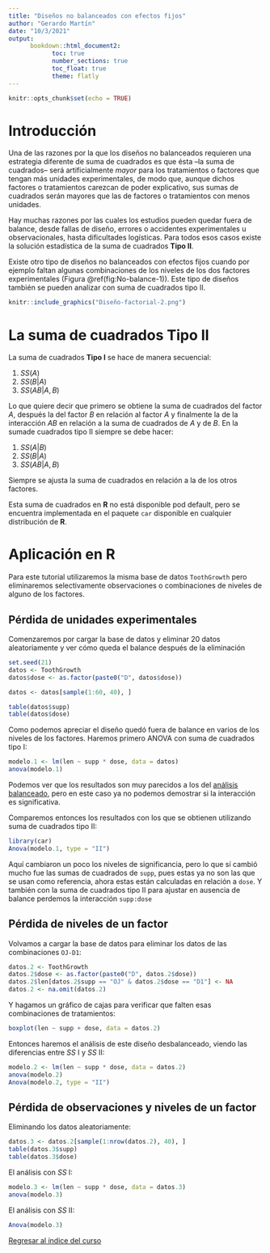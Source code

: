 ```yaml
---
title: "Diseños no balanceados con efectos fijos"
author: "Gerardo Martín"
date: "10/3/2021"
output:
      bookdown::html_document2:
            toc: true 
            number_sections: true
            toc_float: true
            theme: flatly
---
```


```r
knitr::opts_chunk$set(echo = TRUE)
```

# Introducción

Una de las razones por la que los diseños no balanceados requieren una estrategia diferente de suma de cuadrados es que ésta --la suma de cuadrados-- será artificialmente *mayor* para los tratamientos o factores que tengan más unidades experimentales, de modo que, aunque dichos factores o tratamientos carezcan de poder explicativo, sus sumas de cuadrados serán mayores que las de factores o tratamientos con menos unidades. 

Hay muchas razones por las cuales los estudios pueden quedar fuera de balance, desde fallas de diseño, errores o accidentes experimentales u observacionales, hasta dificultades logísticas. Para todos esos casos existe la solución estadística de la suma de cuadrados **Tipo II**.

Existe otro tipo de diseños no balanceados con efectos fijos cuando por ejemplo faltan algunas combinaciones de los niveles de los dos factores experimentales (Figura \@ref(fig:No-balance-1)). Este tipo de diseños también se pueden analizar con suma de cuadrados tipo II.

```r
knitr::include_graphics("Diseño-factorial-2.png")
```

# La suma de cuadrados **Tipo II**

La suma de cuadrados **Tipo I** se hace de manera secuencial:

1. $SS(A)$
2. $SS(B|A)$
3. $SS(AB|A, B)$

Lo que quiere decir que primero se obtiene la suma de cuadrados del factor $A$, después la del factor $B$ en relación al factor $A$ y finalmente la de la interacción $AB$ en relación a la suma de cuadrados de $A$ y de $B$. En la sumade cuadrados tipo II siempre se debe hacer:

1. $SS(A|B)$
2. $SS(B|A)$
3. $SS(AB|A, B)$

Siempre se ajusta la suma de cuadrados en relación a la de los otros factores.

Esta suma de cuadrados en **R** no está disponible pod default, pero se encuentra implementada en el paquete `car` disponible en cualquier distribución de **R**.

# Aplicación en **R**

Para este tutorial utilizaremos la misma base de datos `ToothGrowth` pero eliminaremos selectivamente observaciones o combinaciones de niveles de alguno de los factores.

## Pérdida de unidades experimentales

Comenzaremos por cargar la base de datos y eliminar 20 datos aleatoriamente y ver cómo queda el balance después de la eliminación

```r
set.seed(21)
datos <- ToothGrowth
datos$dose <- as.factor(paste0("D", datos$dose))

datos <- datos[sample(1:60, 40), ]

table(datos$supp)
table(datos$dose)
```

Como podemos apreciar el diseño quedó fuera de balance en varios de los niveles de los factores. Haremos primero ANOVA con suma de cuadrados tipo I:

```r
modelo.1 <- lm(len ~ supp * dose, data = datos)
anova(modelo.1)
```

Podemos ver que los resultados son muy parecidos a los del [análisis balanceado](Diseño-balance-fijos.html), pero en este caso ya no podemos demostrar si la interacción es significativa.

Comparemos entonces los resultados con los que se obtienen utilizando suma de cuadrados tipo II:

```r
library(car)
Anova(modelo.1, type = "II")
```

Aquí cambiaron un poco los niveles de significancia, pero lo que sí cambió mucho fue las sumas de cuadrados de `supp`, pues estas ya no son las que se usan como referencia, ahora estas están calculadas en relación a `dose`. Y también con la suma de cuadrados tipo II para ajustar en ausencia de balance perdemos la interacción `supp:dose`

## Pérdida de niveles de un factor

Volvamos a cargar la base de datos para eliminar los datos de las combinaciones `OJ-D1`:

```r
datos.2 <- ToothGrowth
datos.2$dose <- as.factor(paste0("D", datos.2$dose))
datos.2$len[datos.2$supp == "OJ" & datos.2$dose == "D1"] <- NA
datos.2 <- na.omit(datos.2)
```

Y hagamos un gráfico de cajas para verificar que falten esas combinaciones de tratamientos:

```r
boxplot(len ~ supp + dose, data = datos.2)
```

Entonces haremos el análisis de este diseño desbalanceado, viendo las diferencias entre $SS$ I y $SS$ II:

```r
modelo.2 <- lm(len ~ supp * dose, data = datos.2)
anova(modelo.2)
Anova(modelo.2, type = "II")
```

## Pérdida de observaciones y niveles de un factor

Eliminando los datos aleatoriamente:

```r
datos.3 <- datos.2[sample(1:nrow(datos.2), 40), ]
table(datos.3$supp)
table(datos.3$dose)
```

El análisis con $SS$ I:

```r
modelo.3 <- lm(len ~ supp * dose, data = datos.3)
anova(modelo.3)
```

El análisis con $SS$ II:

```r
Anova(modelo.3)
```

[Regresar al índice del curso](../index.html)



